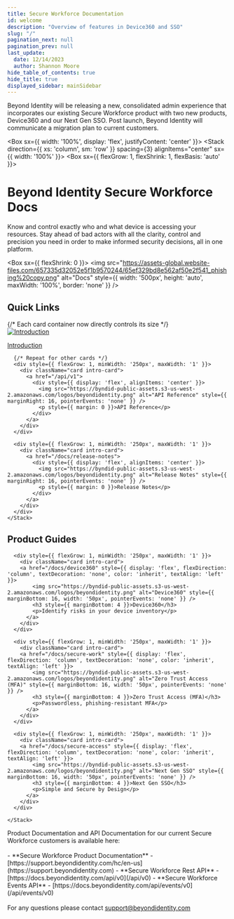 ```yaml
---
title: Secure Workforce Documentation
id: welcome
description: "Overview of features in Device360 and SSO"
slug: "/"
pagination_next: null
pagination_prev: null
last_update:
  date: 12/14/2023
  author: Shannon Moore
hide_table_of_contents: true
hide_title: true
displayed_sidebar: mainSidebar
---
```



<Admonition type="caution" icon="" title="">
Beyond Identity will be releasing a new, consolidated admin experience that incorporates our existing Secure Workforce product with two new products, Device360 and our Next Gen SSO. Post launch, Beyond Identity will communicate a migration plan to current customers.
</Admonition>

<Box sx={{ width: '100%', display: 'flex', justifyContent: 'center' }}>
  <Stack direction={{ xs: 'column', sm: 'row' }} spacing={3} alignItems="center" sx={{ width: '100%' }}>
  <Box sx={{ flexGrow: 1, flexShrink: 1, flexBasis: 'auto' }}>
    <h1>Beyond Identity Secure Workforce Docs</h1>
    <p>Know and control exactly who and what device is accessing your resources. Stay ahead of bad actors with all the clarity, control and precision you need in order to make informed security decisions, all in one platform.</p>
  </Box>
  <Box sx={{ flexShrink: 0 }}>
    <img src="https://assets-global.website-files.com/657335d32052e5f1b9570244/65ef329bd8e562af50e2f541_phishing%20copy.png" alt="Docs" style={{ width: '500px', height: 'auto', maxWidth: '100%', border: 'none' }} />
  </Box>
  </Stack>
</Box>


<section className="intro-cards">
  <h2>Quick Links</h2>
  <div className="container intro-cards">
    <Stack direction={{ xs: 'column', sm: 'row' }} spacing={3} justifyContent="space-between" flexWrap="wrap">
      {/* Each card container now directly controls its size */}
      <div style={{ flexGrow: 1, minWidth: '250px', maxWidth: '1' }}>
        <div className="card intro-card">
          <a href="/docs/what-is-secure-workforce">
            <div style={{ display: 'flex', alignItems: 'center' }}>
              <img src="https://byndid-public-assets.s3-us-west-2.amazonaws.com/logos/beyondidentity.png" alt="Introduction" style={{ marginRight: 16, pointerEvents: 'none' }} />
              <p style={{ margin: 0 }}>Introduction</p>
            </div>
          </a>
        </div>
      </div>

      {/* Repeat for other cards */}
      <div style={{ flexGrow: 1, minWidth: '250px', maxWidth: '1' }}>
        <div className="card intro-card">
          <a href="/api/v1">
            <div style={{ display: 'flex', alignItems: 'center' }}>
              <img src="https://byndid-public-assets.s3-us-west-2.amazonaws.com/logos/beyondidentity.png" alt="API Reference" style={{ marginRight: 16, pointerEvents: 'none' }} />
              <p style={{ margin: 0 }}>API Reference</p>
            </div>
          </a>
        </div>
      </div>

      <div style={{ flexGrow: 1, minWidth: '250px', maxWidth: '1' }}>
        <div className="card intro-card">
          <a href="/docs/release-notes">
            <div style={{ display: 'flex', alignItems: 'center' }}>
              <img src="https://byndid-public-assets.s3-us-west-2.amazonaws.com/logos/beyondidentity.png" alt="Release Notes" style={{ marginRight: 16, pointerEvents: 'none' }} />
              <p style={{ margin: 0 }}>Release Notes</p>
            </div>
          </a>
        </div>
      </div>
    </Stack>
  </div>
</section>


<section className="intro-cards">
  <h2>Product Guides</h2>
  <div className="container intro-cards">
    <Stack direction={{ xs: 'column', sm: 'row' }} spacing={3} justifyContent="space-between" flexWrap="wrap">

      <div style={{ flexGrow: 1, minWidth: '250px', maxWidth: '1' }}>
        <div className="card intro-card">
        <a href="/docs/device360" style={{ display: 'flex', flexDirection: 'column', textDecoration: 'none', color: 'inherit', textAlign: 'left' }}>
            <img src="https://byndid-public-assets.s3-us-west-2.amazonaws.com/logos/beyondidentity.png" alt="Device360" style={{ marginBottom: 16, width: '50px', pointerEvents: 'none' }} />
            <h3 style={{ marginBottom: 4 }}>Device360</h3>
            <p>Identify risks in your device inventory</p>
          </a>
        </div>
      </div>

      <div style={{ flexGrow: 1, minWidth: '250px', maxWidth: '1' }}>
        <div className="card intro-card">
        <a href="/docs/secure-work" style={{ display: 'flex', flexDirection: 'column', textDecoration: 'none', color: 'inherit', textAlign: 'left' }}>
            <img src="https://byndid-public-assets.s3-us-west-2.amazonaws.com/logos/beyondidentity.png" alt="Zero Trust Access (MFA)" style={{ marginBottom: 16, width: '50px', pointerEvents: 'none' }} />
            <h3 style={{ marginBottom: 4 }}>Zero Trust Access (MFA)</h3>
            <p>Passwordless, phishing-resistant MFA</p>
          </a>
        </div>
      </div>

      <div style={{ flexGrow: 1, minWidth: '250px', maxWidth: '1' }}>
        <div className="card intro-card">
        <a href="/docs/secure-access" style={{ display: 'flex', flexDirection: 'column', textDecoration: 'none', color: 'inherit', textAlign: 'left' }}>
            <img src="https://byndid-public-assets.s3-us-west-2.amazonaws.com/logos/beyondidentity.png" alt="Next Gen SSO" style={{ marginBottom: 16, width: '50px', pointerEvents: 'none' }} />
            <h3 style={{ marginBottom: 4 }}>Next Gen SSO</h3>
            <p>Simple and Secure by Design</p>
          </a>
        </div>
      </div>

    </Stack>
  </div>
</section>

<div className="intro-informational">
      Product Documentation and API Documentation for our current Secure Workforce customers is available here:
      <br></br>
      - **Secure Workforce Product Documentation** - [https://support.beyondidentity.com/hc/en-us](https://support.beyondidentity.com)
      - **Secure Workforce Rest API** - [https://docs.beyondidentity.com/api/v0](/api/v0)
      - **Secure Workforce Events API** - [https://docs.beyondidentity.com/api/events/v0](/api/events/v0)
      <br></br>
      For any questions please contact <a href="mailto:support@beyondidentity.com">support@beyondidentity.com</a>
  </div>
